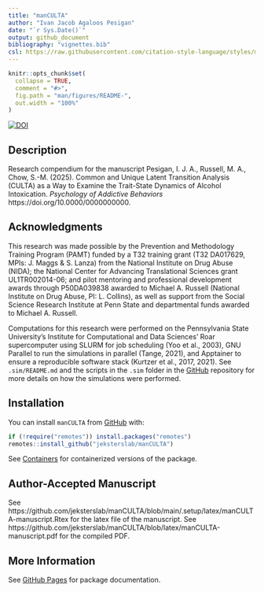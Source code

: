 ```yaml
---
title: "manCULTA"
author: "Ivan Jacob Agaloos Pesigan"
date: "`r Sys.Date()`"
output: github_document
bibliography: "vignettes.bib"
csl: https://raw.githubusercontent.com/citation-style-language/styles/master/apa.csl
---
```


<!-- README.md is generated from .setup/readme/README.Rmd. Please edit that file -->

```r
knitr::opts_chunk$set(
  collapse = TRUE,
  comment = "#>",
  fig.path = "man/figures/README-",
  out.width = "100%"
)
```

<!-- badges: start -->
[![DOI](https://zenodo.org/badge/DOI/10.0000/0000000000.svg)](https://doi.org/10.0000/0000000000)
<!-- badges: end -->

## Description

Research compendium for the manuscript Pesigan, I. J. A., Russell, M. A., Chow, S.-M. (2025). Common and Unique Latent Transition Analysis (CULTA) as a Way to Examine the Trait-State Dynamics of Alcohol Intoxication. *Psychology of Addictive Behaviors* https://doi.org/10.0000/0000000000.

## Acknowledgments

This research was made possible by the Prevention and Methodology Training Program (PAMT) funded by a T32 training grant (T32 DA017629, MPIs: J. Maggs & S. Lanza) from the National Institute on Drug Abuse (NIDA); the National Center for Advancing Translational Sciences grant UL1TR002014-06; and pilot mentoring and professional development awards through P50DA039838 awarded to Michael A. Russell (National Institute on Drug Abuse, PI: L. Collins), as well as support from the Social Science Research Institute at Penn State and departmental funds awarded to Michael A. Russell.

Computations for this research were performed on the Pennsylvania State University's Institute for Computational and Data Sciences' Roar supercomputer using SLURM for job scheduling (Yoo et al., 2003), GNU Parallel to run the simulations in parallel (Tange, 2021), and Apptainer to ensure a reproducible software stack (Kurtzer et al., 2017, 2021). See `.sim/README.md` and the scripts in the `.sim` folder in the [GitHub](https://github.com/jeksterslab/manCULTA) repository for more details on how the simulations were performed.

## Installation

You can install `manCULTA` from
[GitHub](https://github.com/jeksterslab/manCULTA) with:

```r
if (!require("remotes")) install.packages("remotes")
remotes::install_github("jeksterslab/manCULTA")
```

See [Containers](https://jeksterslab.github.io/manCULTA/articles/containers.html) for containerized versions of the package.

## Author-Accepted Manuscript

See https://github.com/jeksterslab/manCULTA/blob/main/.setup/latex/manCULTA-manuscript.Rtex for the latex file of the manuscript. See https://github.com/jeksterslab/manCULTA/blob/latex/manCULTA-manuscript.pdf for the compiled PDF.

## More Information

See
[GitHub Pages](https://jeksterslab.github.io/manCULTA/index.html)
for package documentation.
